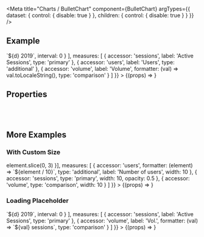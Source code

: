 
<Meta
  title="Charts /  BulletChart"
  component={BulletChart}
  argTypes={{
    dataset: {
      control: { disable: true }
    },
    children: {
      control: { disable: true }
    }
  }}
/>

<DocsHeader />

## Example

<Canvas>
  <Story
    name="Default"
    args={{
      dataset: complexBulletDataset,
      style: { height: '60vh' },
      layout: 'horizontal',
      dimensions: [
        {
          accessor: 'name',
          formatter: (d) => `${d} 2019`,
          interval: 0
        }
      ],
      measures: [
        {
          accessor: 'sessions',
          label: 'Active Sessions',
          type: 'primary'
        },
        {
          accessor: 'users',
          label: 'Users',
          type: 'additional'
        },
        {
          accessor: 'volume',
          label: 'Volume',
          formatter: (val) => val.toLocaleString(),
          type: 'comparison'
        }
      ]
    }}
  >
    {(props) => <BulletChart {...props} />}
  </Story>
</Canvas>

## Properties

<ArgsTable story="Default" />

<br />
<br />

## More Examples

### With Custom Size

<Canvas>
  <Story
    name="With Custom Size"
    args={{
      dataset: complexDataSet,
      layout: 'vertical',
      style: { width: '95%', height: '40vh' },
      dimensions: [{ accessor: 'name', formatter: (element) => element.slice(0, 3) }],
      measures: [
        {
          accessor: 'users',
          formatter: (element) => `${element / 10}`,
          type: 'additional',
          label: 'Number of users',
          width: 10
        },
        {
          accessor: 'sessions',
          type: 'primary',
          width: 10,
          opacity: 0.5
        },
        {
          accessor: 'volume',
          type: 'comparison',
          width: 10
        }
      ]
    }}
  >
    {(props) => <BulletChart {...props} />}
  </Story>
</Canvas>

### Loading Placeholder

<Canvas>
  <Story
    name="Loading Placeholder"
    args={{
      dataset: [],
      style: { height: '60vh' },
      dimensions: [
        {
          accessor: 'name',
          formatter: (d) => `${d} 2019`,
          interval: 0
        }
      ],
      measures: [
        {
          accessor: 'sessions',
          label: 'Active Sessions',
          type: 'primary'
        },
        {
          accessor: 'volume',
          label: 'Vol.',
          formatter: (val) => `${val} sessions`,
          type: 'comparison'
        }
      ]
    }}
  >
    {(props) => <BulletChart {...props} />}
  </Story>
</Canvas>
